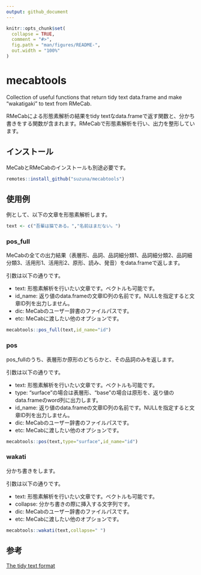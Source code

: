---
output: github_document
---

<!-- README.md is generated from README.Rmd. Please edit that file -->

```{r, include = FALSE}
knitr::opts_chunk$set(
  collapse = TRUE,
  comment = "#>",
  fig.path = "man/figures/README-",
  out.width = "100%"
)
```

# mecabtools

<!-- badges: start -->
<!-- badges: end -->

Collection of useful functions that return tidy text data.frame and make "wakatigaki" to text from RMeCab.

RMeCabによる形態素解析の結果をtidy textなdata.frameで返す関数と、分かち書きをする関数が含まれます。RMeCabで形態素解析を行い、出力を整形しています。

## インストール

MeCabとRMeCabのインストールも別途必要です。

```{r,eval=F}
remotes::install_github("suzuna/mecabtools")
```

## 使用例

例として、以下の文章を形態素解析します。

```{r}
text <- c("吾輩は猫である。","名前はまだない。")
```

### pos_full

MeCabの全ての出力結果（表層形、品詞、品詞細分類1、品詞細分類2、品詞細分類3、活用形1、活用形2、原形、読み、発音）をdata.frameで返します。

引数は以下の通りです。

- text: 形態素解析を行いたい文章です。ベクトルも可能です。
- id_name: 返り値のdata.frameの文章ID列の名前です。NULLを指定すると文章ID列を出力しません。
- dic: MeCabのユーザー辞書のファイルパスです。
- etc: MeCabに渡したい他のオプションです。

```{r}
mecabtools::pos_full(text,id_name="id")
```

### pos

pos_fullのうち、表層形か原形のどちらかと、その品詞のみを返します。

引数は以下の通りです。

- text: 形態素解析を行いたい文章です。ベクトルも可能です。
- type: "surface"の場合は表層形、"base"の場合は原形を、返り値のdata.frameのword列に出力します。
- id_name: 返り値のdata.frameの文章ID列の名前です。NULLを指定すると文章ID列を出力しません。
- dic: MeCabのユーザー辞書のファイルパスです。
- etc: MeCabに渡したい他のオプションです。

```{r}
mecabtools::pos(text,type="surface",id_name="id")
```

### wakati

分かち書きをします。

引数は以下の通りです。

- text: 形態素解析を行いたい文章です。ベクトルも可能です。
- collapse: 分かち書きの際に挿入する文字列です。
- dic: MeCabのユーザー辞書のファイルパスです。
- etc: MeCabに渡したい他のオプションです。

```{r}
mecabtools::wakati(text,collapse=" ")
```

## 参考
[The tidy text format](https://www.tidytextmining.com/tidytext.html)
